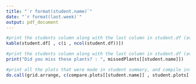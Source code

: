 ```yaml
---
title: "`r format(student.name)`"
date: "`r format(last.week)`"
output: pdf_document
---
```



```r
#print the students column along with the last column in student.df (average)
kable(student.df[ , c(i , ncol(student.df))])
```
```r
#print the students column along with the last column in student.df (average)
print("Did you miss these plants? : ", missedPlants[[student.name]])

```
```r
#print all the plots that were made in student summary, and compile into a single grid of plots
do.call(grid.arrange, c(compare.plots[[student.name]] , student.plots[[student.name]]))


```



